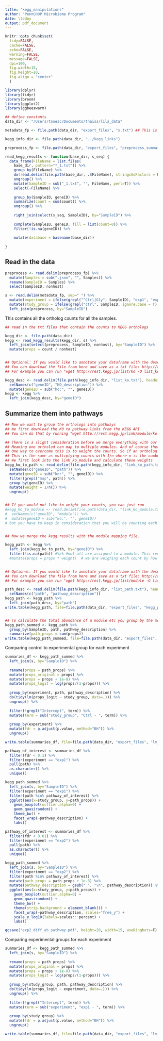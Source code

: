 ```yaml
---
title: "kegg_manipulations"
author: "PennCHOP Microbiome Program"
date: \today
output: pdf_document
---
```



```r
knitr::opts_chunk$set(
  tidy=FALSE,
  cache=FALSE,
  echo=FALSE,
  warning=FALSE,
  message=FALSE,
  dpi=100,
  fig.width=15,
  fig.height=10,
  fig.align = "center"
  )
```

```r
library(dplyr)
library(tidyr)
library(broom)
library(ggplot2)
library(ggbeeswarm)
```

```r
## define constants
data_dir <- "/Users/tanesc/Documents/thaiss/lila_data"

metadata_fp <- file.path(data_dir, "export_files", "s.txt") ## This is a tab seperated file that contins the metadata for each sample. Each sample is represented by a row and the columns are the additional information you can reference in your code while you are doing the analysis. It is assumed in the code that the Sample names as annotated with the column SampleID. This also coincides with the file name of the output files based on Sunbeam rules.

kegg_info_dir <- file.path(data_dir, "../kegg_links")

preprocess_fp <- file.path(data_dir, "export_files", "preprocess_summary.tsv")
```

```r
read_kegg_results <- function(base_dir, s_seq) {
  data_frame(FileName = list.files(
    base_dir, pattern="*_1.txt")) %>%
    group_by(FileName) %>%
    do(read.delim(file.path(base_dir, .$FileName), stringsAsFactors = F)) %>%
    ungroup() %>%
    mutate(SampleID = sub("_1.txt", "", FileName, perl=T)) %>%
    select(-FileName) %>%
    
    group_by(SampleID, geneID) %>%
    summarize(count = sum(count)) %>%
    ungroup() %>%
    
    right_join(select(s_seq, SampleID), by="SampleID") %>%
    
    complete(SampleID, geneID, fill = list(count=0)) %>%
    filter(!is.na(geneID)) %>%
    
    mutate(database = basename(base_dir))
  
}

```

## Read in the data

```r
preprocess <- read.delim(preprocess_fp) %>%
  mutate(Samples = sub(".json", "", Samples)) %>%
  rename(SampleID = Samples) %>%
  select(SampleID, nonhost)

s <- read.delim(metadata_fp, sep=" ") %>%
  mutate(experiment = ifelse(grepl("^Ctrl|Gly", SampleID), "exp1", "exp2")) %>%
  mutate(study_group = ifelse(grepl("ctrl", SampleID, ignore.case = T), "Control", "exp")) %>%
  left_join(preprocess, by="SampleID")

```

This contains all the ortholog counts for all the samples.

```r
## read in the txt files that contain the counts to KEGG orthologs

kegg_dir <- file.path(data_dir)
kegg <- read_kegg_results(kegg_dir, s) %>%
  left_join(select(preprocess, SampleID, nonhost), by="SampleID") %>%
  mutate(props = count / nonhost)


## Optional: If you would like to annotate your dataframe with the descriptions of all the KEGG orthologs
## You can download the file from here and save as a txt file: http://rest.kegg.jp/list/ko
## For example you can run "wget http://rest.kegg.jp/list/ko -O list_ko.txt" on bash and it will download

kegg_desc <- read.delim(file.path(kegg_info_dir, "list_ko.txt"), header=F) %>%
  setNames(c("geneID", "KO_description")) %>%
  mutate(geneID = sub("ko:", "", geneID))
kegg <- kegg %>%
  left_join(kegg_desc, by="geneID")

```


## Summarize them into pathways

```r
## Now we want to group the orthologs into pathways
## We first download the KO to pathway links from the KEGG API
## You can do that by running "wget http://rest.kegg.jp/link/module/ko -O link_ko_module.txt" on your terminal

## There is a slight consideration before we merge everything with our main database. There is probably not a 1-to-1 mapping between the orthologs and modules.
## Meaning one ortholod can map to multiple modules. And of course there are multiple orthologs in a module
## One way to overcome this is to weight the counts. So if an ortholog is in 5 modules, you divide the number of times you see that ortholog in your sample by 5.
## This is the same as multiplying counts with 1/n where n is the number of modules an ortholog is in.
## We first look into the link_ko_module and calculate these weights
kegg_ko_to_path <- read.delim(file.path(kegg_info_dir, "link_ko_path.txt"), header=F)  %>%
  setNames(c("geneID", "path")) %>%
  mutate(geneID = sub("ko:", "", geneID)) %>%
  filter(grepl("map", path)) %>%
  group_by(geneID) %>%
  mutate(weight = 1/n()) %>%
  ungroup()


## If you would not like to weight your counts, you can just run 
#kegg_ko_to_module <- read.delim(file.path(data_dir, "link_ko_module.txt"), header=F)  %>%
#  setNames(c("geneID", "module")) %>%
#  mutate(geneID = sub("ko:", "", geneID))
# but you have to keep in consideration that you will be counting each read multiple times, so you need to be careful when you are calculating relative abundances.


## Now we merge the kegg results with the module mapping file.

kegg_path <- kegg %>%
  left_join(kegg_ko_to_path, by="geneID") %>%
  filter(!is.na(path)) #%>% #not all are assigned to a module. This removes them
  #mutate(props = props * weight)  # we are weighing each count by how manu modules an ortholog is in
  

## Optional: If you would like to annotate your dataframe with the descriptions of all the KEGG orthologs
## You can download the file from here and save as a txt file: http://rest.kegg.jp/list/module
## For example you can run "wget http://rest.kegg.jp/list/module -O list_module.txt" on bash and it will download

path_desc <- read.delim(file.path(kegg_info_dir, "list_path.txt"), header=F) %>%
  setNames(c("path", "pathway_description"))
kegg_path <- kegg_path %>%
  left_join(path_desc, by="path")
write.table(kegg_path, file=file.path(data_dir, "export_files", "kegg_path.txt"), sep='\t', quote=F, row.names=F)


## To calculate the total abundance of a module etc you group by the module for each SampleID and then you sum up the proportions
kegg_path_summed <- kegg_path %>%
  group_by(SampleID, path, pathway_description) %>%
  summarize(path_props = sum(props))
write.table(kegg_path_summed, file=file.path(data_dir, "export_files", "kegg_summed_path.txt"), sep='\t', quote=F, row.names=F)

```



Comparing control to experimental group for each experiment

```r
summaries_df <- kegg_path_summed %>%
  left_join(s, by="SampleID") %>%
  
  rename(props = path_props) %>%
  mutate(props_original = props) %>%
  mutate(props = props + 1e-8) %>%
  mutate(props_logit = log(props/(1-props))) %>%
  
  group_by(experiment, path, pathway_description) %>%
  do(tidy(lm(props_logit ~ study_group, data=.))) %>%
  ungroup() %>%
  
  filter(!grepl("Intercept", term)) %>%
  mutate(term = sub("study_group", "Ctrl - ", term)) %>%
  
  group_by(experiment) %>%
  mutate(fdr = p.adjust(p.value, method="BH")) %>%
  ungroup()

write.table(summaries_df, file=file.path(data_dir, "export_files", "lm_results_per_experiment.txt"), sep='\t', quote=F, row.names=F)

```



```r
pathway_of_interest <- summaries_df %>%
  filter(fdr < 0.1) %>%
  filter(experiment == "exp1") %>%
  pull(path) %>%
  as.character() %>%
  unique()

kegg_path_summed %>%
  left_join(s, by="SampleID") %>%
  filter(experiment == "exp1") %>%
  filter(path %in% pathway_of_interest) %>%
  ggplot(aes(x=study_group, y=path_props)) +
    geom_boxplot(outlier.alpha=0) +
    geom_quasirandom() +
    theme_bw() +
    facet_wrap(~pathway_description) +
    labs()

```


```r
pathway_of_interest <- summaries_df %>%
  filter(fdr < 0.01) %>%
  filter(experiment == "exp2") %>%
  pull(path) %>%
  as.character() %>%
  unique()

kegg_path_summed %>%
  left_join(s, by="SampleID") %>%
  filter(experiment == "exp2") %>%
  filter(path %in% pathway_of_interest) %>%
  mutate(path_props = path_props + 1e-8) %>%
  mutate(pathway_description = gsub(" ", "\n", pathway_description)) %>%
  ggplot(aes(x=study_group, y=path_props)) +
    geom_boxplot(outlier.alpha=0) +
    geom_quasirandom() +
    theme_bw() +
    theme(strip.background = element_blank()) +
    facet_wrap(~pathway_description, scales="free_y") +
    scale_y_log10(labels=scales:::percent) +
    labs()

ggsave("exp2_diff_ab_pathway.pdf", height=20, width=15, useDingbats=F)
```


Comparing experimental groups for each experiment

```r
summaries_df <- kegg_path_summed %>%
  left_join(s, by="SampleID") %>%
  
  rename(props = path_props) %>%
  mutate(props_original = props) %>%
  mutate(props = props + 1e-8) %>%
  mutate(props_logit = log(props/(1-props))) %>%
  
  group_by(study_group, path, pathway_description) %>%
  do(tidy(lm(props_logit ~ experiment, data=.))) %>%
  ungroup() %>%
  
  filter(!grepl("Intercept", term)) %>%
  mutate(term = sub("experiment", "exp1 - ", term)) %>%
  
  group_by(study_group) %>%
  mutate(fdr = p.adjust(p.value, method="BH")) %>%
  ungroup()

write.table(summaries_df, file=file.path(data_dir, "export_files", "lm_results_per_group.txt"), sep='\t', quote=F, row.names=F)

```